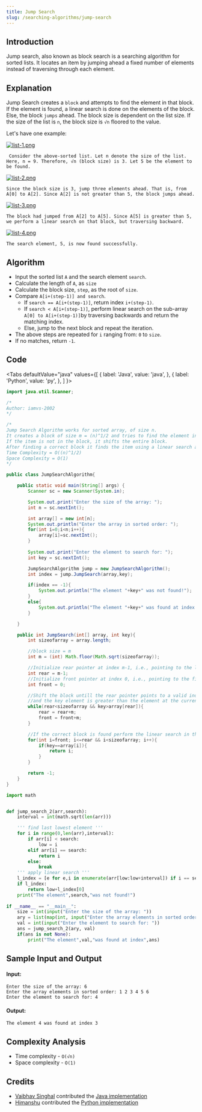 ```yaml
---
title: Jump Search
slug: /searching-algorithms/jump-search
---
```


## Introduction

Jump search, also known as block search is a searching algorithm for sorted lists. It locates an item by jumping ahead a fixed number of elements instead of traversing through each element.

## Explanation

Jump Search creates a `block` and attempts to find the element in that block. If the element is found, a linear search is done on the elements of the block. Else, the block `jumps` ahead. The block size is dependent on the list size. If the size of the list is `n`, the block size is `√n` floored to the value.

Let's have one example: 

[![list-1.png](https://i.postimg.cc/jSXyNH1B/list-1.png)](https://postimg.cc/xXXkVznP)

``` Consider the above-sorted list. Let n denote the size of the list. Here, n = 9. Therefore, √n (block size) is 3. Let 5 be the element to be found.```

[![list-2.png](https://i.postimg.cc/BZYy5FrL/list-2.png)](https://postimg.cc/23W2r18r)

```Since the block size is 3, jump three elements ahead. That is, from A[0] to A[2]. Since A[2] is not greater than 5, the block jumps ahead.```

[![list-3.png](https://i.postimg.cc/MKgFNSKz/list-3.png)](https://postimg.cc/HV4z8FyN)

```The block had jumped from A[2] to A[5]. Since A[5] is greater than 5, we perform a linear search on that block, but traversing backward.```

[		![list-4.png](https://i.postimg.cc/QCw02QDf/list-4.png)](https://postimg.cc/RJ17fnNt)

```The search element, 5, is now found successfully.```

## Algorithm

- Input the sorted list `A` and the search element `search`.
- Calculate the length of `A`, as `size`
- Calculate the block size, `step`, as the root of `size`.
- Compare `A[i+(step-1)] and search`.
	- If `search == A[i+(step-1)]`, return index `i+(step-1)`.
	- If `search < A[i+(step-1)]`, perform linear search on the sub-array `A[0] to A[i+(step-1)]`by traversing backwards and return the matching index. 
	- Else, jump to the next block and repeat the iteration.
- The above steps are repeated for `i` ranging from: `0` to `size`.
- If no matches, return `-1`.

## Code


<Tabs
  defaultValue="java"
  values={[
    { label: 'Java', value: 'java', },
    { label: 'Python', value: 'py', },
  ]
}>
<TabItem value="java">

```java
import java.util.Scanner;

/*
Author: iamvs-2002
*/

/*
Jump Search Algorithm works for sorted array, of size n.
It creates a block of size m = (n)^1/2 and tries to find the element in that block. 
If the item is not in the block, it shifts the entire block.
After finding a correct block it finds the item using a linear search algorithm.
Time Complexity = O((n)^1/2)
Space Complexity = O(1)
*/

public class JumpSearchAlgorithm{

    public static void main(String[] args) {
        Scanner sc = new Scanner(System.in);

        System.out.print("Enter the size of the array: ");
        int n = sc.nextInt();

        int array[] = new int[n];
        System.out.println("Enter the array in sorted order: ");
        for(int i=0;i<n;i++){
            array[i]=sc.nextInt();
        }
        
        System.out.print("Enter the element to search for: ");
        int key = sc.nextInt();

        JumpSearchAlgorithm jump = new JumpSearchAlgorithm();
        int index = jump.JumpSearch(array,key);

        if(index == -1){
            System.out.println("The element "+key+" was not found!");
        }
        else{
            System.out.println("The element "+key+" was found at index "+index);
        }

    }

    public int JumpSearch(int[] array, int key){
        int sizeofarray = array.length;

        //block size = m
        int m = (int) Math.floor(Math.sqrt(sizeofarray)); 

        //Initialize rear pointer at index m-1, i.e., pointing to the last element in the block
        int rear = m-1;
        //Initialize front pointer at index 0, i.e., pointing to the first element in the block
        int front = 0;

        //Shift the block untill the rear pointer points to a valid index
        //and the key element is greater than the element at the current rear index
        while(rear<sizeofarray && key>array[rear]){
            rear = rear+m;
            front = front+m;
        }

        //If the correct block is found perform the linear search in the block
        for(int i=front; i<=rear && i<sizeofarray; i++){
            if(key==array[i]){
                return i;
            }
        }

        return -1;
    }
}

```

</TabItem>
<TabItem value="py">

```py
import math


def jump_search_2(arr,search):
    interval = int(math.sqrt(len(arr)))

    ''' find last lowest element '''
    for i in range(0,len(arr),interval):
        if arr[i] < search:
            low = i
        elif arr[i] == search:
            return i
        else:
            break
    ''' apply linear search '''
    l_index = [e for e,i in enumerate(arr[low:low+interval]) if i == search]
    if l_index:
        return low+l_index[0]
    print("The element",search,"was not found!")
    
if __name__ == "__main__":
    size = int(input("Enter the size of the array: "))
    ary = list(map(int, input("Enter the array elements in sorted order: ").split()))
    val = int(input("Enter the element to search for: "))
    ans = jump_search_2(ary, val)
    if(ans is not None):
        print("The element",val,"was found at index",ans)
```

</TabItem>
</Tabs>

## Sample Input and Output

#### Input:

```
Enter the size of the array: 6
Enter the array elements in sorted order: 1 2 3 4 5 6
Enter the element to search for: 4
```

#### Output:

```
The element 4 was found at index 3
```

## Complexity Analysis

- Time  complexity - `O(√n)`
- Space complexity - `O(1)`

## Credits

- [Vaibhav Singhal](https://github.com/iamvs-2002) contributed the [Java implementation](https://github.com/TesseractCoding/NeoAlgo/blob/master/Java/search/JumpSearchAlgorithm.java)
- [Himanshu](https://github.com/himanshu007-creator) contributed the [Python implementation](https://github.com/TesseractCoding/NeoAlgo/blob/master/Python/search/jump_search.py)